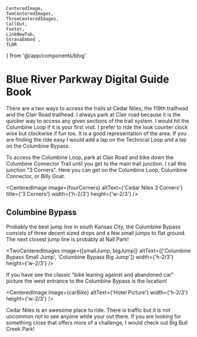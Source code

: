     CenteredImage, 
    TwoCenteredImages, 
    ThreeCenteredImages, 
    CallOut,
    Footer, 
    LinkNewTab, 
    StravaEmbed ,
    TLDR
} from '@/app/components/blog'



# Blue River Parkway Digital Guide Book
<TLDR
text="Cedar Niles is one of my favorite spots in South Kansas City area. There is terrain for both new and more experienced riders. If you live in Olathe this is the place for an after work rip!"
/>

There are a two ways to access the trails at Cedar Niles, the 119th trailhead and the Clair Road trailhead. I always park at Clair road because it is the quicker way to access any given sections of the trail system. I would hit the Columbine Loop if it is your first visit. I prefer to ride the look counter clock wise but clockwise if fun too. It is a good representation of the area. If you are finding the ride easy I would add a lap on the Technical Loop and a lap on the Columbine Bypass.

To access the Columbine Loop, park at Clair Road and bike down the Columbine Connector Trail until you get to the main trail junction. I call this junction "3 Corners". Here you can get on the Columbine Loop, Columbine Connector, or Billy Goat.

<CenteredImage image={fourCorners} altText={'Cedar Niles 3 Corners'} title={'3 Corners'} width={'h-2/3'} height={'w-2/3'} />

<CallOut
title="New Additions!"
text='Cedar Niles is adding more and more trails to the system. Currently the new section of trail is unnamed. I am calling it "The Annex". The new trails can be accessed the fastest by parking at the 119th Street trailhead and turning right after the bridge. Climb the paved hill and you will see the trail entrance on the right!'
/>

## Columbine Bypass
Probably the best jump line in south Kansas City, the Columbine Bypass consists of three decent sized drops and a few small jumps to flat ground. The next closest jump line is probably at Nall Park!

<TwoCenteredImages image={[smallJump, bigJump]} altText={['Columbine Bypass Small Jump', 'Columbine Bypass Big Jump']} width={'h-2/3'} height={'w-2/3'} />


If you have see the classic "bike leaning against and abandoned car" picture the west entrance to the Columbine Bypass is the location!

<CenteredImage image={carBike} altText={'Hotel Picture'} width={'h-2/3'} height={'w-2/3'} />

<CallOut
title="Dificulty"
text="Cedar Niles is easy riding and a great place to take a beginner. The Technical Loop is the only place that doesn't have ways to ride around the tougher terrain. The  jump line, Columbine Bypass, has easy ride around options for each jump."
/>

Cedar Niles is an awesome place to ride. There is traffic but it is not uncommon not to see anyone while your out there. If you are looking for something close that offers more of a challenge, I would check out Big Bull Creek Park!
